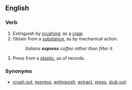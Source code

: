 ==English==

===Verb===
{{en-verb|presses out|pressing out|pressed out}}

# Extinguish by [[crush]]ing; as a [[cigar]].
# Obtain from a [[substance]], as by mechanical action.
#:''Italians '''express''' coffee rather than filter it.''
# Press from a [[plastic]], as of records.

===Synonyms===
*[[crush out]], [[express]], [[extinguish]], [[extract]], [[press]], [[stub out]].